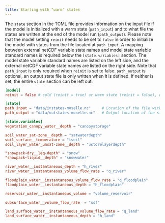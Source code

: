 ```yaml
---
title: Starting with "warm" states
---
```


The `state` section in the TOML file provides information on the input file if the model is
initialized with a warm state (`path_input`) and to what file the states are written at the
end of the model run (`path_output`). Please note that the model setting `reinit` needs to
be set to `false` in order to initialize the model with states from the file located at
`path_input`. A mapping between external netCDF variable state names and model state
variable standard names is required below the `[state.variables]` section. The model state
variable standard names are listed on the left side, and the external netCDF variable state
names are listed on the right side. Note that `path_input` is only required when `reinit` is
set to false. `path_output` is optional, an output state file is only written when it is
defined. If neither is set, the entire `state` section can be left out.

```toml
[model]
reinit = false # cold (reinit = true) or warm state (reinit = false), default is true

[state]
path_input = "data/instates-moselle.nc"     # Location of the file with the input states
path_output = "data/outstates-moselle.nc"   # Output location of the states after the model run

[state.variables]
vegetation_canopy_water__depth = "canopystorage"

soil_water_sat-zone__depth = "satwaterdepth"
soil_surface__temperature = "tsoil"
soil_layer_water_unsat-zone__depth = "ustorelayerdepth"

"snowpack~dry__leq-depth" = "snow"
"snowpack~liquid__depth" = "snowwater"

river_water__instantaneous_depth = "h_river"
river_water__instantaneous_volume_flow_rate = "q_river"

floodplain_water__instantaneous_volume_flow_rate = "q_floodplain"
floodplain_water__instantaneous_depth = "h_floodplain"

reservoir_water__instantaneous_volume = "volume_reservoir"

subsurface_water__volume_flow_rate  = "ssf"

land_surface_water__instantaneous_volume_flow_rate = "q_land"
land_surface_water__instantaneous_depth = "h_land"
```